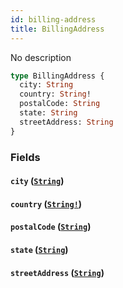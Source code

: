 ```yaml
---
id: billing-address
title: BillingAddress
---
```


No description

```graphql
type BillingAddress {
  city: String
  country: String!
  postalCode: String
  state: String
  streetAddress: String
}
```

### Fields

#### `city` ([`String`](/graphql/scalars/string))

#### `country` ([`String!`](/graphql/scalars/string))

#### `postalCode` ([`String`](/graphql/scalars/string))

#### `state` ([`String`](/graphql/scalars/string))

#### `streetAddress` ([`String`](/graphql/scalars/string))
